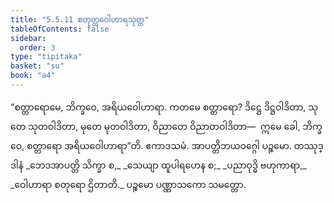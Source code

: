 ```yaml
---
title: "5.5.11 စတုတ္ထဝေါဟာရသုတ္တ"
tableOfContents: false
sidebar:
  order: 3
type: "tipitaka"
basket: "su"
book: "a4"
---
```



<DynamicBreadcrumb />

<Division number="253" book="a4">

<Paragraph number="1516" book="a4">
“စတ္တာရောမေ, ဘိက္ခဝေ, အရိယဝေါဟာရာ. ကတမေ စတ္တာရော? ဒိဋ္ဌေ ဒိဋ္ဌဝါဒိတာ, သုတေ သုတဝါဒိတာ, မုတေ မုတဝါဒိတာ, ဝိညာတေ ဝိညာတဝါဒိတာ—  ဣမေ ခေါ, ဘိက္ခဝေ, စတ္တာရော အရိယဝေါဟာရာ”တိ.

</Paragraph>
</Division>

<Paragraph number="1517" type="center" book="a4">
ဧကာဒသမံ.



</Paragraph>

<Paragraph number="1518" type="center" book="a4">
အာပတ္တိဘယဝဂ္ဂေါ ပဉ္စမော.



</Paragraph>

<Paragraph number="1519" type="center" book="a4">
တဿုဒ္ဒါနံ


</Paragraph>

<Paragraph number="1520" type="verses" book="a4">
_ဘေဒအာပတ္တိ သိက္ခာ စ,_  
_သေယျာ ထူပါရဟေန စ;_  
_ပညာဝုဒ္ဓိ ဗဟုကာရာ,_  
_ဝေါဟာရာ စတုရော ဌိတာတိ._  


</Paragraph>

<Paragraph number="1521" type="center" book="a4">
ပဉ္စမော ပဏ္ဏာသကော သမတ္တော.
</Paragraph>